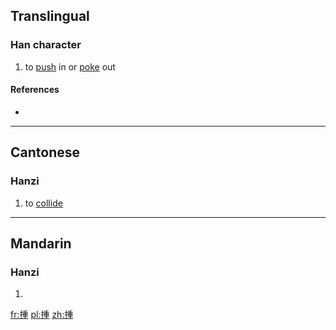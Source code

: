 ==Translingual==

===Han character===
{{Han char|rn=64|rad=手|as=09|sn=12|four=52014|canj=QHJG|ids=⿰扌重}}

# to [[push]] in or [[poke]] out

====References====
* {{Han ref|kx=0444.160|dkj=12400|dj=0795.130|hdz=31919.030|uh=63F0|ud=25584|bh=D96F|bd=55663}}

----

==Cantonese==

===Hanzi===
{{yue-hanzi|jyut=[[cung3]]|y=chung3}}

# to [[collide]]

----

==Mandarin==

===Hanzi===
{{cmn-hanzi|pin=[[chòng]] ([[chong4]])|wg=ch'ung<sup>4</sup>}}

# {{defn|lang=cmn|sort=手09}}

[[fr:揰]]
[[pl:揰]]
[[zh:揰]]